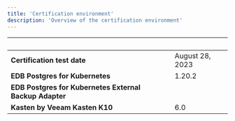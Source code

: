 ```yaml
---
title: 'Certification environment'
description: 'Overview of the certification environment'
---
```


|  &nbsp;    | &nbsp; |
| ----------- | ----------- |
| **Certification test date**      |   August 28, 2023       |
| **EDB Postgres for Kubernetes**  |    1.20.2   |
| **EDB Postgres for Kubernetes External Backup Adapter**  |
| **Kasten by Veeam Kasten K10**  |   6.0   |
